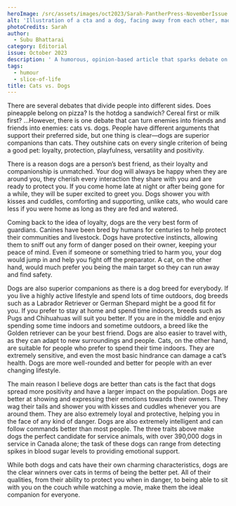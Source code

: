 ```yaml
---
heroImage: /src/assets/images/oct2023/Sarah-PantherPress-NovemberIssue.png
alt: 'Illustration of a cta and a dog, facing away from each other, mad'
photoCredits: Sarah
author:
  - Subu Bhattarai
category: Editorial
issue: October 2023
description: ' A humorous, opinion-based article that sparks debate on which of the two is the superior pet. '
tags:
  - humour
  - slice-of-life
title: Cats vs. Dogs
---
```


There are several debates that divide people into different sides. Does pineapple belong on pizza? Is the hotdog a sandwich? Cereal first or milk first? …However, there is one debate that can turn enemies into friends and friends into enemies: cats vs. dogs. People have different arguments that support their preferred side, but one thing is clear—dogs are superior companions than cats. They outshine cats on every single criterion of being a good pet: loyalty, protection, playfulness, versatility and positivity.

There is a reason dogs are a person’s best friend, as their loyalty and companionship is unmatched. Your dog will always be happy when they are around you, they cherish every interaction they share with you and are ready to protect you. If you come home late at night or after being gone for a while, they will be super excited to greet you. Dogs shower you with kisses and cuddles, comforting and supporting, unlike cats, who would care less if you were home as long as they are fed and watered.

Coming back to the idea of loyalty, dogs are the very best form of guardians. Canines have been bred by humans for centuries to help protect their communities and livestock. Dogs have protective instincts, allowing them to sniff out any form of danger posed on their owner, keeping your peace of mind. Even if someone or something tried to harm you, your dog would jump in and help you fight off the preparator. A cat, on the other hand, would much prefer you being the main target so they can run away and find safety.

Dogs are also superior companions as there is a dog breed for everybody. If you live a highly active lifestyle and spend lots of time outdoors, dog breeds such as a Labrador Retriever or German Shepard might be a good fit for you. If you prefer to stay at home and spend time indoors, breeds such as Pugs and Chihuahuas will suit you better. If you are in the middle and enjoy spending some time indoors and sometime outdoors, a breed like the Golden retriever can be your best friend. Dogs are also easier to travel with, as they can adapt to new surroundings and people. Cats, on the other hand, are suitable for people who prefer to spend their time indoors. They are extremely sensitive, and even the most basic hindrance can damage a cat’s health. Dogs are more well-rounded and better for people with an ever changing lifestyle.

The main reason I believe dogs are better than cats is the fact that dogs spread more positivity and have a larger impact on the population. Dogs are better at showing and expressing their emotions towards their owners. They wag their tails and shower you with kisses and cuddles whenever you are around them. They are also extremely loyal and protective, helping you in the face of any kind of danger. Dogs are also extremely intelligent and can follow commands better than most people. The three traits above make dogs the perfect candidate for service animals, with over 390,000 dogs in service in Canada alone; the task of these dogs can range from detecting spikes in blood sugar levels to providing emotional support.

While both dogs and cats have their own charming characteristics, dogs are the clear winners over cats in terms of being the better pet. All of their qualities, from their ability to protect you when in danger, to being able to sit with you on the couch while watching a movie, make them the ideal companion for everyone.

